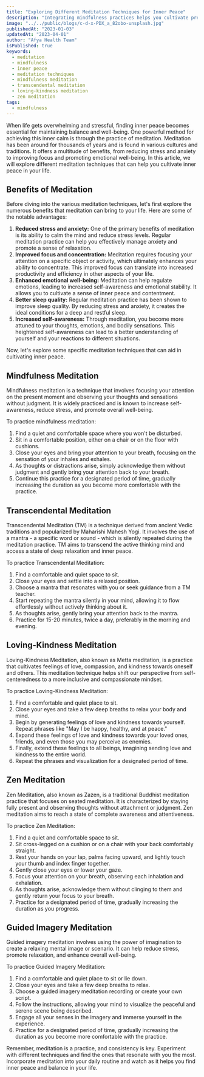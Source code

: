 ```yaml
---
title: "Exploring Different Meditation Techniques for Inner Peace"
description: "Integrating mindfulness practices helps you cultivate present-moment awareness, fostering focus, problem-solving, and work-life balance."
image: "../../public/blogs/c-d-x-PDX_a_82obo-unsplash.jpg"
publishedAt: "2023-01-03"
updatedAt: "2023-04-01"
author: "Afya Health Team"
isPublished: true
keywords:
  - meditation
  - mindfulness
  - inner peace
  - meditation techniques
  - mindfulness meditation
  - transcendental meditation
  - loving-kindness meditation
  - zen meditation
tags:
  - mindfulness
---
```


When life gets overwhelming and stressful, finding inner peace becomes essential for maintaining balance and well-being. One powerful method for achieving this inner calm is through the practice of meditation. Meditation has been around for thousands of years and is found in various cultures and traditions. It offers a multitude of benefits, from reducing stress and anxiety to improving focus and promoting emotional well-being. In this article, we will explore different meditation techniques that can help you cultivate inner peace in your life.

## Benefits of Meditation

Before diving into the various meditation techniques, let's first explore the numerous benefits that meditation can bring to your life. Here are some of the notable advantages:

1. **Reduced stress and anxiety:** One of the primary benefits of meditation is its ability to calm the mind and reduce stress levels. Regular meditation practice can help you effectively manage anxiety and promote a sense of relaxation.
2. **Improved focus and concentration:** Meditation requires focusing your attention on a specific object or activity, which ultimately enhances your ability to concentrate. This improved focus can translate into increased productivity and efficiency in other aspects of your life.
3. **Enhanced emotional well-being:** Meditation can help regulate emotions, leading to increased self-awareness and emotional stability. It allows you to cultivate a sense of inner peace and contentment.
4. **Better sleep quality:** Regular meditation practice has been shown to improve sleep quality. By reducing stress and anxiety, it creates the ideal conditions for a deep and restful sleep.
5. **Increased self-awareness:** Through meditation, you become more attuned to your thoughts, emotions, and bodily sensations. This heightened self-awareness can lead to a better understanding of yourself and your reactions to different situations.

Now, let's explore some specific meditation techniques that can aid in cultivating inner peace.

## Mindfulness Meditation

Mindfulness meditation is a technique that involves focusing your attention on the present moment and observing your thoughts and sensations without judgment. It is widely practiced and is known to increase self-awareness, reduce stress, and promote overall well-being.

To practice mindfulness meditation:

1. Find a quiet and comfortable space where you won't be disturbed.
2. Sit in a comfortable position, either on a chair or on the floor with cushions.
3. Close your eyes and bring your attention to your breath, focusing on the sensation of your inhales and exhales.
4. As thoughts or distractions arise, simply acknowledge them without judgment and gently bring your attention back to your breath.
5. Continue this practice for a designated period of time, gradually increasing the duration as you become more comfortable with the practice.

## Transcendental Meditation

Transcendental Meditation (TM) is a technique derived from ancient Vedic traditions and popularized by Maharishi Mahesh Yogi. It involves the use of a mantra - a specific word or sound - which is silently repeated during the meditation practice. TM aims to transcend the active thinking mind and access a state of deep relaxation and inner peace.

To practice Transcendental Meditation:

1. Find a comfortable and quiet space to sit.
2. Close your eyes and settle into a relaxed position.
3. Choose a mantra that resonates with you or seek guidance from a TM teacher.
4. Start repeating the mantra silently in your mind, allowing it to flow effortlessly without actively thinking about it.
5. As thoughts arise, gently bring your attention back to the mantra.
6. Practice for 15-20 minutes, twice a day, preferably in the morning and evening.

## Loving-Kindness Meditation

Loving-Kindness Meditation, also known as Metta meditation, is a practice that cultivates feelings of love, compassion, and kindness towards oneself and others. This meditation technique helps shift our perspective from self-centeredness to a more inclusive and compassionate mindset.

To practice Loving-Kindness Meditation:

1. Find a comfortable and quiet place to sit.
2. Close your eyes and take a few deep breaths to relax your body and mind.
3. Begin by generating feelings of love and kindness towards yourself. Repeat phrases like "May I be happy, healthy, and at peace."
4. Expand these feelings of love and kindness towards your loved ones, friends, and even those you may perceive as enemies.
5. Finally, extend these feelings to all beings, imagining sending love and kindness to the entire world.
6. Repeat the phrases and visualization for a designated period of time.

## Zen Meditation

Zen Meditation, also known as Zazen, is a traditional Buddhist meditation practice that focuses on seated meditation. It is characterized by staying fully present and observing thoughts without attachment or judgment. Zen meditation aims to reach a state of complete awareness and attentiveness.

To practice Zen Meditation:

1. Find a quiet and comfortable space to sit.
2. Sit cross-legged on a cushion or on a chair with your back comfortably straight.
3. Rest your hands on your lap, palms facing upward, and lightly touch your thumb and index finger together.
4. Gently close your eyes or lower your gaze.
5. Focus your attention on your breath, observing each inhalation and exhalation.
6. As thoughts arise, acknowledge them without clinging to them and gently return your focus to your breath.
7. Practice for a designated period of time, gradually increasing the duration as you progress.

## Guided Imagery Meditation

Guided imagery meditation involves using the power of imagination to create a relaxing mental image or scenario. It can help reduce stress, promote relaxation, and enhance overall well-being.

To practice Guided Imagery Meditation:

1. Find a comfortable and quiet place to sit or lie down.
2. Close your eyes and take a few deep breaths to relax.
3. Choose a guided imagery meditation recording or create your own script.
4. Follow the instructions, allowing your mind to visualize the peaceful and serene scene being described.
5. Engage all your senses in the imagery and immerse yourself in the experience.
6. Practice for a designated period of time, gradually increasing the duration as you become more comfortable with the practice.

Remember, meditation is a practice, and consistency is key. Experiment with different techniques and find the ones that resonate with you the most. Incorporate meditation into your daily routine and watch as it helps you find inner peace and balance in your life.
